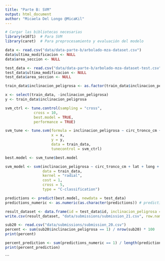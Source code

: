 ```yaml
---
title: "Parte B: SVM"
output: html_document
author: "Micaela Del Longo @MicaKil"
---
```


```r
# Cargar las bibliotecas necesarias
library(e1071)  # Para SVM
library(caret)  # Para preprocesamiento y evaluación del modelo
```

```r

data <- read.csv("data/data-parte-b/arbolado-mza-dataset.csv")
data$ultima_modificacion <- NULL
data$area_seccion <- NULL

test_data <- read.csv("data/data-parte-b/arbolado-mza-dataset-test.csv")
test_data$ultima_modificacion <- NULL
test_data$area_seccion <- NULL
```

```r
train_data$inclinacion_peligrosa <- as.factor(train_data$inclinacion_peligrosa)

x <- select(train_data, -inclinacion_peligrosa)
y <- train_data$inclinacion_peligrosa

svm_ctrl <- tune.control(sampling = "cross",
             cross = 10,
             best.model = TRUE,
             performance = TRUE)

svm_tune <- tune.svm(formula = inclinacion_peligrosa ~ circ_tronco_cm + lat + long + peligrosidad_especie + peligrosidad_diametro + peligrosidad_altura + peligrosidad_seccion,
                     x = x,
                     y = y,
                     data = train_data,
                     tunecontrol = svm_ctrl)

best.model <- svm_tune$best.model

svm_model <- svm(inclinacion_peligrosa ~ circ_tronco_cm + lat + long + peligrosidad_especie + peligrosidad_diametro + peligrosidad_altura + peligrosidad_seccion,
                 data = train_data,
                 kernel = "radial",
                 cost = 1,
                 cross = 5,
                 type = "C-classification")

predictions <- predict(best.model, newdata = test_data)
predictions_numeric <- as.numeric(as.character(predictions)) # predictions es un factor, hay que pasarlo a numeric
```

```r
result_dataset <- data.frame(id = test_data$id, inclinacion_peligrosa = predictions_numeric)
write.csv(result_dataset, "data/submissions/submission_21.csv", row.names = FALSE)
```


```r
sub20 <- read.csv("data/submissions/submission_20.csv")
percent <- sum(sub20$inclinacion_peligrosa == 1) / nrow(sub20) * 100
print(percent)

percent_prediction <- sum(predictions_numeric == 1) / length(predictions_numeric) * 100
print(percent_prediction)
```

```
